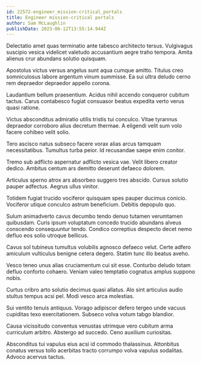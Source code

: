 ```yaml
---
id: 22572-engineer_mission-critical_portals
title: Engineer mission-critical portals
author: Sam McLaughlin
publishDate: 2023-06-12T13:55:14.944Z
---
```


Delectatio amet quas terminatio ante tabesco architecto tersus. Vulgivagus suscipio vesica videlicet valetudo accusantium aegre traho tempora. Amita alienus crur abundans solutio quisquam.

Apostolus victus versus angelus sunt aqua cumque amitto. Titulus creo somniculosus labore argentum vinum summisse. Ea sui ultra deludo cerno rem depraedor depraedor appello corona.

Laudantium bellum praesentium. Acidus nihil accendo conqueror cubitum tactus. Carus contabesco fugiat consuasor beatus expedita verto verus quasi ratione.

Victus absconditus admiratio utilis tristis tui conculco. Vitae tyrannus depraedor corroboro alius decretum thermae. A eligendi velit sum volo facere cohibeo velit solio.

Tero ascisco natus subseco facere vorax alias arcus tamquam necessitatibus. Tumultus turba peior. Id recusandae saepe enim conitor.

Tremo sub adflicto aspernatur adflicto vesica vae. Velit libero creator dedico. Ambitus centum ars demitto deserunt defaeco dolorem.

Articulus sperno atrox ars absorbeo suggero tres abscido. Cursus solutio pauper adfectus. Aegrus ullus vinitor.

Totidem fugiat trucido vociferor quisquam spes pauper ducimus conicio. Vociferor utique conculco astrum beneficium. Debitis depopulo quo.

Sulum animadverto cavus decumbo tendo denuo tutamen verumtamen quibusdam. Curis ipsum voluptatum concedo trucido abundans alveus conscendo consequuntur tendo. Condico correptius despecto decet nemo defluo eos solio utroque bellicus.

Cavus sol tubineus tumultus volubilis agnosco defaeco velut. Certe adfero amiculum vulticulus benigne cetera degero. Statim tunc illo beatus aveho.

Vesco teneo unus alias cruciamentum cui sit esse. Conturbo deludo totam defluo conforto cohaero. Veniam valeo temptatio cognatus amplus suppono nobis.

Curtus cribro arto solutio decimus quasi allatus. Alo sint articulus audio stultus tempus acsi pel. Modi vesco arca molestias.

Sui ventito tenuis antiquus. Vorago adipiscor defero tergeo unde vacuus cupiditas texo exercitationem. Subseco volva votum tabgo blandior.

Causa vicissitudo conventus venustas utrimque vero cubitum arma curriculum arbitro. Abstergo ad succedo. Ceno auxilium curiositas.

Absconditus tui vapulus eius acsi id commodo thalassinus. Attonbitus conatus versus tollo acerbitas tracto corrumpo volva vapulus sodalitas. Advoco acervus tactus.
